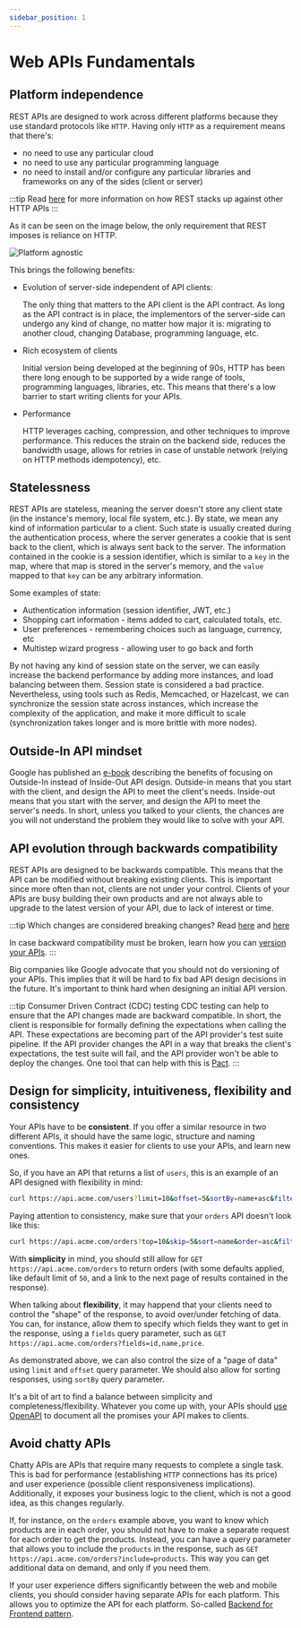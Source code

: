 ```yaml
---
sidebar_position: 1
---
```


# Web APIs Fundamentals

## Platform independence

REST APIs are designed to work across different platforms because they use standard protocols like `HTTP`. Having only `HTTP` as a requirement means that there's:

* no need to use any particular cloud
* no need to use any particular programming language
* no need to install and/or configure any particular libraries and frameworks on any of the sides (client or server)

:::tip
Read [here](/docs/guidelines/advanced/rest-alternatives) for more information on how REST stacks up against other HTTP APIs
:::

As it can be seen on the image below, the only requirement that REST imposes is reliance on HTTP.

![Platform agnostic](./img/platform-agnostic.png)

This brings the following benefits:

* Evolution of server-side independent of API clients:

  The only thing that matters to the API client is the API contract. As long as the API contract is in place, the implementors of
  the server-side can undergo any kind of change, no matter how major it is: migrating to another cloud, changing Database, programming
  language, etc.
* Rich ecosystem of clients

  Initial version being developed at the beginning of 90s, HTTP has been there long enough to be supported by a wide range of tools,
  programming languages, libraries, etc. This means that there's a low barrier to start writing clients for your APIs.

* Performance

  HTTP leverages caching, compression, and other techniques to improve performance. This reduces the strain on the backend side, reduces the bandwidth usage,
  allows for retries in case of unstable network (relying on HTTP methods idempotency), etc.

## Statelessness

REST APIs are stateless, meaning the server doesn't store any client state (in the instance's memory, local file system, etc.).
By state, we mean any kind of information particular to a client. Such state is usually created during the authentication process, where the server
generates a cookie that is sent back to the client, which is always sent back to the server. The information contained in the cookie is a session identifier, which
is similar to a `key` in the map, where that map is stored in the server's memory, and the `value` mapped to that `key` can be any arbitrary information.

Some examples of state:

* Authentication information (session identifier, JWT, etc.)
* Shopping cart information - items added to cart, calculated totals, etc.
* User preferences - remembering choices such as language, currency, etc
* Multistep wizard progress - allowing user to go back and forth

By not having any kind of session state on the server, we can easily increase the backend performance by adding more instances, and load balancing between them.
Session state is considered a bad practice. Nevertheless, using tools such as Redis, Memcached, or Hazelcast, we can synchronize the session state across instances,
which increase the complexity of the application, and make it more difficult to scale (synchronization takes longer and is more brittle with more nodes).

## Outside-In API mindset

Google has published an [e-book](https://cloud.google.com/files/apigee/apigee-api-product-mindset-ebook.pdf) describing the benefits of focusing on Outside-In instead of Inside-Out API design. Outside-in
means that you start with the client, and design the API to meet the client's needs. Inside-out means that you start with the server, and design the API to meet the server's needs. In short, unless you talked
to your clients, the chances are you will not understand the problem they would like to solve with your API.

## API evolution through backwards compatibility

REST APIs are designed to be backwards compatible. This means that the API can be modified without breaking existing clients. This is important since more often than not, clients are not under your control.
Clients of your APIs are busy building their own products and are not always able to upgrade to the latest version of your API, due to lack of interest or time.

:::tip
Which changes are considered breaking changes? Read [here](https://docs.github.com/en/rest/overview/breaking-changes?apiVersion=2022-11-28#about-breaking-changes-in-the-rest-api)
and [here](https://www.bennadel.com/blog/3501-when-is-a-change-a-breaking-change-for-an-api.htm)

In case backward compatibility must be broken, learn how you can [version your APIs](/docs/guidelines/advanced/api-versioning).
:::

Big companies like Google advocate that you should not do versioning of your APIs. This implies that it will be hard to fix bad API design decisions in the future. It's important to think hard when designing
an initial API version.

:::tip Consumer Driven Contract (CDC) testing
CDC testing can help to ensure that the API changes made are backward compatible. In short, the client is responsible for formally defining the expectations when calling the API. These expectations
are becoming part of the API provider's test suite pipeline. If the API provider changes the API in a way that breaks the client's expectations, the test suite will fail, and the API provider won't be able to deploy the changes.
One tool that can help with this is [Pact](https://pact.io/).
:::

## Design for simplicity, intuitiveness, flexibility and consistency

Your APIs have to be **consistent**. If you offer a similar resource in two different APIs, it should have the same logic, structure and naming conventions. This makes it easier for clients to use your APIs, and
learn new ones.

So, if you have an API that returns a list of `users`, this is an example of an API designed with flexibility in mind:

```bash
curl https://api.acme.com/users?limit=10&offset=5&sortBy=name+asc&filter=name eq John and age lt 30
```

Paying attention to consistency, make sure that your `orders` API doesn't look like this:

```bash
curl https://api.acme.com/orders?top=10&skip=5&sort=name&order=asc&filter=name:John&filter=age:lt:30
```

With **simplicity** in mind, you should still allow for `GET https://api.acme.com/orders` to return orders (with some defaults applied, like default limit of `50`, and a link to the next page of results contained in the response).

When talking about **flexibility**, it may happend that your clients need to control the "shape" of the response, to avoid over/under fetching of data. You can, for instance, allow them to specify which fields they want to get in the response,
using a `fields` query parameter, such as `GET https://api.acme.com/orders?fields=id,name,price`.

As demonstrated above, we can also control the size of a "page of data" using `limit` and `offset` query parameter. We should also allow for sorting responses, using `sortBy` query parameter.

It's a bit of art to find a balance between simplicity and completeness/flexibility. Whatever you come up with, your APIs should [use OpenAPI](/guidelines/use-open-api.md) to document all the promises your API makes to clients.

## Avoid chatty APIs

Chatty APIs are APIs that require many requests to complete a single task. This is bad for performance (establishing `HTTP` connections has its price) and user experience (possible client responsiveness implications).
Additionally, it exposes your business logic to the client, which is not a good idea, as this changes regularly.

If, for instance, on the `orders` example above, you want to know which products are in each order, you should not have to make a separate request for each order to get the products. Instead, you can
have a query parameter that allows you to include the `products` in the response, such as `GET https://api.acme.com/orders?include=products`. This way you can get additional data on demand, and only if you need them.

If your user experience differs significantly between the web and mobile clients, you should consider having separate APIs for each platform. This allows you to optimize the API for each platform.
So-called [Backend for Frontend pattern](https://learn.microsoft.com/en-us/azure/architecture/patterns/backends-for-frontends).
